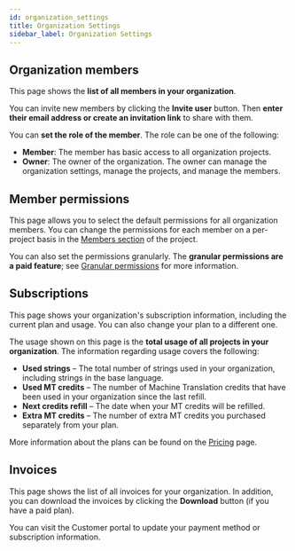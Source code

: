 ---
id: organization_settings
title: Organization Settings
sidebar_label: Organization Settings
---


## Organization members

This page shows the **list of all members in your organization**.

You can invite new members by clicking the **Invite user** button. Then **enter their email address or create an invitation link** to share with them.

You can **set the role of the member**. The role can be one of the following:

- **Member**: The member has basic access to all organization projects.
- **Owner**: The owner of the organization. The owner can manage the organization settings, manage the projects, and manage the members.

<ScreenshotWrapper
  src="/img/docs/platform/new-invitation.webp"
  alt="new member invitation"
/>

## Member permissions

This page allows you to select the default permissions for all organization members. You can change the permissions for each member on a per-project basis in the [Members section](members) of the project.

<ScreenshotWrapper
  src="/img/docs/platform/organization-member-permissions.webp"
  alt="Organization member permissions"
/>

You can also set the permissions granularly. The **granular permissions are a paid feature**; see [Granular permissions](members#granular-permissions) for more information.

## Subscriptions

This page shows your organization's subscription information, including the current plan and usage. You can also change your plan to a different one.

<ScreenshotWrapper
  src="/img/docs/platform/subscriptions.webp"
  alt="Tolgee subscriptions"
/>

The usage shown on this page is the **total usage of all projects in your organization**. The information regarding usage covers the following:

- **Used strings** – The total number of strings used in your organization, including strings in the base language.
- **Used MT credits** – The number of Machine Translation credits that have been used in your organization since the last refill.
- **Next credits refill** – The date when your MT credits will be refilled.
- **Extra MT credits** – The number of extra MT credits you purchased separately from your plan.

More information about the plans can be found on the [Pricing](https://tolgee.io/pricing) page.

## Invoices

This page shows the list of all invoices for your organization. In addition, you can download the invoices by clicking the **Download** button (if you have a paid plan).

You can visit the Customer portal to update your payment method or subscription information.
